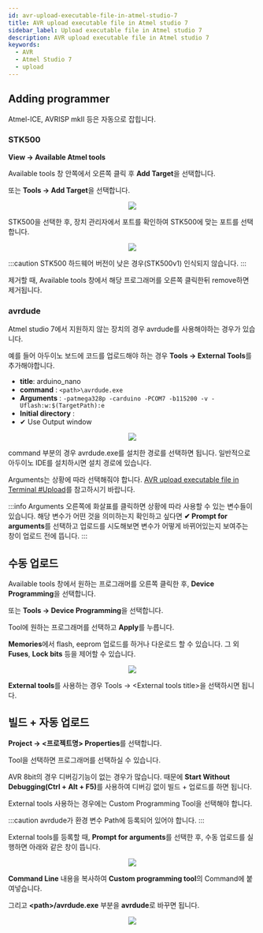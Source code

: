 ```yaml
---
id: avr-upload-executable-file-in-atmel-studio-7
title: AVR upload executable file in Atmel studio 7
sidebar_label: Upload executable file in Atmel studio 7
description: AVR upload executable file in Atmel studio 7
keywords:
  - AVR
  - Atmel Studio 7
  - upload
---
```



## Adding programmer

Atmel-ICE, AVRISP mkII 등은 자동으로 잡힙니다.

### STK500

**View -> Available Atmel tools**

Available tools 창 안쪽에서 오른쪽 클릭 후 **Add Target**을 선택합니다.

또는 **Tools -> Add Target**을 선택합니다.

<center>
  <img src={useBaseUrl('img/mcu/avr/atmel-add-programmer.png')} />
</center>

STK500을 선택한 후, 장치 관리자에서 포트를 확인하여 STK500에 맞는 포트를 선택합니다.

<center>
  <img src={useBaseUrl('img/mcu/avr/atmel-stk500-setup.png')} />
</center>

:::caution
STK500 하드웨어 버전이 낮은 경우(STK500v1) 인식되지 않습니다.
:::

제거할 때, Available tools 창에서 해당 프로그래머를 오른쪽 클릭한뒤 remove하면 제거됩니다.

### avrdude

Atmel studio 7에서 지원하지 않는 장치의 경우 avrdude를 사용해야하는 경우가 있습니다.

예를 들어 아두이노 보드에 코드를 업로드해야 하는 경우 **Tools -> External Tools**를 추가해야합니다.

- **title**: arduino_nano
- **command** : `<path>\avrdude.exe`
- **Arguments** : `-patmega328p -carduino -PCOM7 -b115200 -v -Uflash:w:$(TargetPath):e`
- **Initial directory** :
- ✔ Use Output window

<center>
  <img src={useBaseUrl('img/mcu/avr/atmel-register-external-tools.png')} />
</center>

command 부분의 경우 avrdude.exe를 설치한 경로를 선택하면 됩니다. 일반적으로 아두이노 IDE를 설치하시면 설치 경로에 있습니다.

Arguments는 상황에 따라 선택해줘야 합니다. [AVR upload executable file in Terminal #Upload](avr-upload-executable-file-in-terminal#upload)를 참고하시기 바랍니다.

:::info
Arguments 오른쪽에 화살표를 클릭하면 상황에 따라 사용할 수 있는 변수들이 있습니다. 해당 변수가 어떤 것을 의미하는지 확인하고 싶다면 **✔ Prompt for arguments**를 선택하고 업로드를 시도해보면 변수가 어떻게 바뀌어있는지 보여주는 창이 업로드 전에 뜹니다.
:::

## 수동 업로드

Available tools 창에서 원하는 프로그래머를 오른쪽 클릭한 후, **Device Programming**을 선택합니다.

또는 **Tools -> Device Programming**을 선택합니다.

Tool에 원하는 프로그래머를 선택하고 **Apply**를 누릅니다.

**Memories**에서 flash, eeprom 업로드를 하거나 다운로드 할 수 있습니다. 그 외 **Fuses**, **Lock bits** 등을 제어할 수 있습니다.

<center>
  <img src={useBaseUrl('img/mcu/avr/atmel-device-programming.png')} />
</center>

**External tools**를 사용하는 경우 Tools -> <External tools title\>을 선택하시면 됩니다.

## 빌드 + 자동 업로드

**Project -> <프로젝트명\> Properties**를 선택합니다.

Tool을 선택하면 프로그래머를 선택하실 수 있습니다.

AVR 8bit의 경우 디버깅기능이 없는 경우가 많습니다. 때문에 <strong>Start Without Debugging(Ctrl + Alt + F5)</strong>를 사용하여 디버깅 없이 빌드 + 업로드를 하면 됩니다.

External tools 사용하는 경우에는 Custom Programming Tool을 선택해야 합니다.

:::caution
avrdude가 환경 변수 Path에 등록되어 있어야 합니다.
:::

External tools를 등록할 때, **Prompt for arguments**를 선택한 후, 수동 업로드를 실행하면 아래와 같은 창이 뜹니다.

<center>
  <img src={useBaseUrl('img/mcu/avr/atmel-external-arguments.png')} />
</center>

**Command Line** 내용을 복사하여 **Custom programming tool**의 Command에 붙여넣습니다.

그리고 **<path\>/avrdude.exe** 부분을 **avrdude**로 바꾸면 됩니다.

<center>
  <img src={useBaseUrl('img/mcu/avr/atmel-custom-tool.png')} />
</center>
